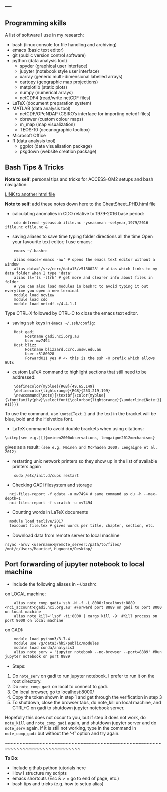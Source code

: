 ---
---

<link rel="stylesheet" href="styles.css" type="text/css">

## Programming skills
A list of software I use in my research:

* bash (linux console for file handling and archiving)
* emacs (basic text editor)
* git (public version control software)
* python (data analysis tool)
    + spyder (graphical user interface)
    + jupyter (notebook style user interface)
    + xarray (generic multi-dimensional labelled arrays)
    + cartopy (geographic map projections)
    + matplotlib (static plots)
    + numpy (numerical arrays)
    + netCDF4 (read/write netCDF files)
* LaTeX (document preparation system)
* MATLAB (data analysis tool)
    + netCDF/OPeNDAP (CSIRO's interface for importing netcdf files)
    + cbrewer (custom colour maps)
    + m_map (map visualization)
    + TEOS-10 (oceanographic toolbox)
* Microsoft Office 
* R (data analysis tool)
    + ggplot (data visualisation package)
    + pkgdown (website creation package)

## Bash Tips & Tricks

__Note to self__: personal tips and tricks for ACCESS-OM2 setups and bash navigation:

[LINK to another html file](CheatSheet_PhD.html)


__Note to self__: add these notes down here to the CheatSheet_PHD.html file

* calculating anomalies in CDO relative to 1979-2016 base period:
```
    cdo detrend -yseassub ifile.nc -yseasmean -selyear,1979/2016 ifile.nc ofile.nc &
```
* saving aliases to save time typing folder directions all the time
Open your favourite text editor; I use emacs:
```
    emacs ~/.bashrc
```
```
    alias emacs='emacs -nw' # opens the emacs text editor without a window
    alias data='/srv/ccrc/data15/z5180028' # alias which links to my data folder when I type 'data'
    alias ll='ls -ltrh' # get more and clearer info about files in folder
    # you can also load modules in bashrc to avoid typing it out everytime you open a new terminal
    module load ncview
    module load cdo
    module load netcdf-c/4.4.1.1
```
Type CTRL-X followed by CTRL-C to close the emacs text editor.

* saving ssh keys in `èmacs ~/.ssh/config`:
```
    Host gadi
         Hostname gadi.nci.org.au
         User mv7494
    Host blizz
         Hostname blizzard.ccrc.unsw.edu.au
         User z5180028
         ForwardX11 yes # <- this is the ssh -X prefix which allows GUIs
```
* custom LaTeX command to highlight sections that still need to be addressed:
```
    \definecolor{myblue}{RGB}{49,65,149}
    \definecolor{lightorange}{RGB}{253,219,199}
    \newcommand{\note}{\textbf{\color{myblue}{\fontfamily{phv}\selectfont{\colorbox{lightorange}{\underline{Note:}} #1}}}}
```
To use the command, use ```\note{Text.}``` and the text in the bracket will be blue, bold and the Helvetica font.

* LaTeX command to avoid double brackets when using citations:
```
\citep[see e.g.][]{meinen2000observations, lengaigne2012mechanisms}
```
gives as a result: `(see e.g. Meinen and McPhaden 2000; Lengaigne et al. 2012)`

* restarting unix network printers so they show up in the list of available printers again
```
    sudo /etc/init.d/cups restart
```

* Checking GADI filesystem and storage
```
  nci-files-report -f gdata -u mv7494 # same command as du -h --max-depth=1
  nci-files-report -f scratch -u mv7494
```

* Counting words in LaTeX documents
```
  module load texlive/2017
  texcount file.tex # gives words per title, chapter, section, etc.
```

* Download data from remote server to local machine
```
rsync -aruv <username>@remote_server:/path/to/files/ /mnt/c/Users/Maurice\ Huguenin/Desktop/
```



## Port forwarding of jupyter notebook to local machine

* Include the following aliases in ~/.bashrc

on LOCAL machine:
```
    alias note_comp_gadi='ssh -N -f -L 8000:localhost:8889 <nci_account>@gadi.nci.org.au' #Forward port 8889 on gadi to port 8000 on local machine
    alias note_kill='lsof -ti:8000 | xargs kill -9' #Kill process on port 8000 on local machine`
``` 
on GADI:
```
    module load python3/3.7.4
    module use /g/data3/hh5/public/modules
    module load conda/analysis3
    alias note_serv = 'jupyter notebook --no-browser --port=8889' #Run jupyter notebook on port 8889
```

* Steps:\
1. Do `note_serv` on gadi to run jupyter notebook. I prefer to run it on the root directory.\
2. Do `note_comp_gadi` on local to connect to gadi.\
3. On local browser, go to localhost:8000/\
4. Copy the token shown in step 1 and get through the verification in step 3\
5. To shutdown, close the browser tabs, do note_kill on local machine, and CTRL+C on gadi to shutdown jupyter notebook server.\
 
 
Hopefully this does not occur to you, but if step 3 does not work, do `note_kill` and `note_comp_gadi` again, and shutdown jupyter server and do `note_serv` again. If it is still not working, type in the command in `note_comp_gadi` but without the '-f' option and try again.



~~~~~~~~~~~~~~~~~~~~~~~~~~~~~~~~~~~~~~~~~~~~~~~~~~~~~~~~~~~~~~~~~~~~~~~~~~~~~~~~


__To Do:__


- Include github python tutorials here
- How I structure my scripts
- emacs shortcuts (Esc & > = go to end of page, etc.)
- bash tips and tricks (e.g. how to setup alias)